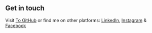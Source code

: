 ## Get in touch

Visit [To GitHub](https://github.com/shashipy1) 
or find me on other platforms: [LinkedIn](https://www.linkedin.com/in/shashi-kant-kumar-08b4a0226/),
[Instagram](https://www.instagram.com/ranjha__227/) &
[Facebook](https://www.facebook.com/profile.php?id=100015181350174)